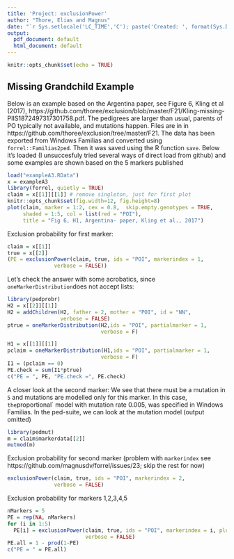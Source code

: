 ```yaml
---
title: 'Project: exclusionPower'
author: "Thore, Elias and Magnus"
date: "`r Sys.setlocale('LC_TIME','C'); paste('Created: ', format(Sys.Date(), '%b %d, %Y'))`"
output:
  pdf_document: default
  html_document: default
---
```


```r
knitr::opts_chunk$set(echo = TRUE)
```

## Missing Grandchild Example

Below is an example based
on the Argentina paper, see Figure 6, Kling et al (2017),
https://github.com/thoree/exclusion/blob/master/F21/Kling-missing-PIIS1872497317301758.pdf.
The pedigrees are larger than usual, parents of PO typically not available,
and mutations happen.
Files are in in https://github.com/thoree/exclusion/tree/master/F21.
The data has been exported from Windows Familias
and converted using `forrel::Familias2ped`. Then it was
saved using the R function `save`. Below it's loaded (I unsuccesfuly tried several 
ways of direct load from github) and some examples
are shown based on the 5 markers published

```r
load("exampleA3.RData")
x = exampleA3
library(forrel, quietly = TRUE)
claim = x[[1]][[1]] # remove singleton, just for first plot
knitr::opts_chunk$set(fig.width=12, fig.height=8) 
plot(claim, marker = 1:2, cex = 0.8,  skip.empty.genotypes = TRUE,
     shaded = 1:5, col = list(red = "POI"),
     title = "Fig 6, H1, Argentina- paper, Kling et al., 2017")
```

Exclusion probability for first marker:

```r
claim = x[[1]]
true = x[[2]]
(PE = exclusionPower(claim, true, ids = "POI", markerindex = 1, 
               verbose = FALSE))
```

Let's check the answer with some acrobatics, since
`oneMarkerDistribution`does not accept lists:

```r
library(pedprobr)
H2 = x[[2]][[1]]
H2 = addChildren(H2, father = 2, mother = "POI", id = "NN", 
                 verbose = FALSE)
ptrue = oneMarkerDistribution(H2,ids = "POI", partialmarker = 1,
                              verbose = F)

H1 = x[[1]][[1]]
pclaim = oneMarkerDistribution(H1,ids = "POI", partialmarker = 1,
                              verbose = F)
I1 = (pclaim == 0)
PE.check = sum(I1*ptrue)
c("PE = ", PE, "PE.check =", PE.check)
```




A closer look at the second marker: We see that there must be a mutation in `5`
and mutations are modelled only for this marker. In this case, `the `proportional`
model with mutation rate 0.005, was specified in Windows Familias.
In the ped-suite, we can look at the mutation model (output omitted)

```r
library(pedmut)
m = claim$markerdata[[2]]
mutmod(m)
```

Exclusion probability for second marker
(problem with `markerindex` see https://github.com/magnusdv/forrel/issues/23; skip the rest for now)

```r
exclusionPower(claim, true, ids = "POI", markerindex = 2, 
               verbose = FALSE)
```


Exclusion probability for markers 1,2,3,4,5

```r
nMarkers = 5
PE = rep(NA, nMarkers)
for (i in 1:5)
  PE[i] = exclusionPower(claim, true, ids = "POI", markerindex = i, plot = FALSE,
                         verbose = FALSE)
PE.all = 1 - prod(1-PE)
c("PE = " = PE.all)
```



